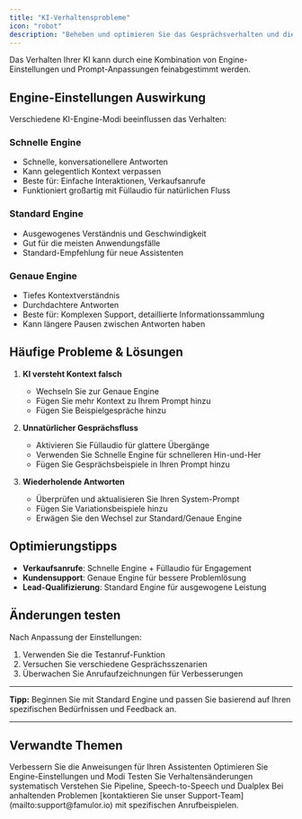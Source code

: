 ```yaml
---
title: "KI-Verhaltensprobleme"
icon: "robot"
description: "Beheben und optimieren Sie das Gesprächsverhalten und die Antworten Ihres KI-Assistenten"
---
```


Das Verhalten Ihrer KI kann durch eine Kombination von Engine-Einstellungen und Prompt-Anpassungen feinabgestimmt werden.

## Engine-Einstellungen Auswirkung

Verschiedene KI-Engine-Modi beeinflussen das Verhalten:

### Schnelle Engine

- Schnelle, konversationellere Antworten
- Kann gelegentlich Kontext verpassen
- Beste für: Einfache Interaktionen, Verkaufsanrufe
- Funktioniert großartig mit Füllaudio für natürlichen Fluss

### Standard Engine

- Ausgewogenes Verständnis und Geschwindigkeit
- Gut für die meisten Anwendungsfälle
- Standard-Empfehlung für neue Assistenten

### Genaue Engine

- Tiefes Kontextverständnis
- Durchdachtere Antworten
- Beste für: Komplexen Support, detaillierte Informationssammlung
- Kann längere Pausen zwischen Antworten haben

## Häufige Probleme & Lösungen

1. **KI versteht Kontext falsch**

   - Wechseln Sie zur Genaue Engine
   - Fügen Sie mehr Kontext zu Ihrem Prompt hinzu
   - Fügen Sie Beispielgespräche hinzu

2. **Unnatürlicher Gesprächsfluss**

   - Aktivieren Sie Füllaudio für glattere Übergänge
   - Verwenden Sie Schnelle Engine für schnelleren Hin-und-Her
   - Fügen Sie Gesprächsbeispiele in Ihren Prompt hinzu

3. **Wiederholende Antworten**
   - Überprüfen und aktualisieren Sie Ihren System-Prompt
   - Fügen Sie Variationsbeispiele hinzu
   - Erwägen Sie den Wechsel zur Standard/Genaue Engine

## Optimierungstipps

- **Verkaufsanrufe**: Schnelle Engine + Füllaudio für Engagement
- **Kundensupport**: Genaue Engine für bessere Problemlösung
- **Lead-Qualifizierung**: Standard Engine für ausgewogene Leistung

## Änderungen testen

Nach Anpassung der Einstellungen:

1. Verwenden Sie die Testanruf-Funktion
2. Versuchen Sie verschiedene Gesprächsszenarien
3. Überwachen Sie Anrufaufzeichnungen für Verbesserungen

---

**Tipp:** Beginnen Sie mit Standard Engine und passen Sie basierend auf Ihren spezifischen Bedürfnissen und Feedback an.

---

## Verwandte Themen

<CardGroup cols={2}>
<Card title="System-Prompt optimieren" icon="pen" href="/ai-assistants/system-prompt">
Verbessern Sie die Anweisungen für Ihren Assistenten
</Card>
<Card title="Best Practices" icon="check" href="/ai-assistants/assistant-best-practices">
Optimieren Sie Engine-Einstellungen und Modi
</Card>
</CardGroup>

<CardGroup cols={2}>
<Card title="Assistenten testen" icon="flask" href="/ai-assistants/testing">
Testen Sie Verhaltensänderungen systematisch
</Card>
<Card title="Assistenten-Modi" icon="bolt" href="/ai-assistants/assistant-modes">
Verstehen Sie Pipeline, Speech-to-Speech und Dualplex
</Card>
</CardGroup>

<Note>
Bei anhaltenden Problemen [kontaktieren Sie unser Support-Team](mailto:support@famulor.io) mit spezifischen Anrufbeispielen.
</Note> 